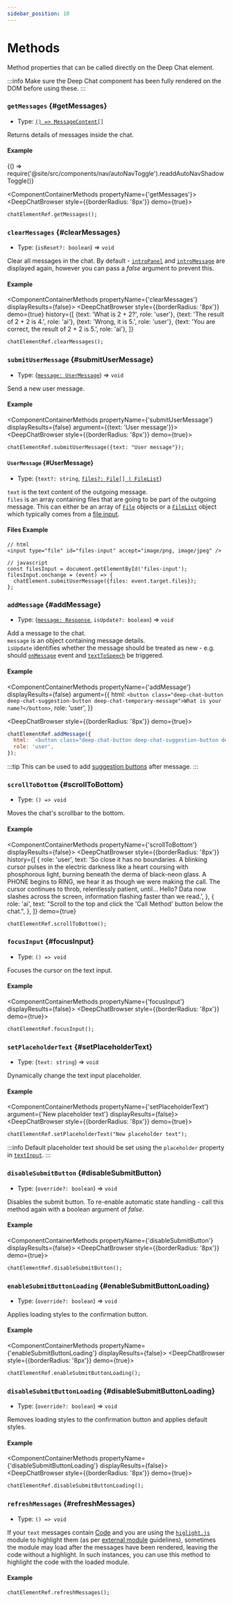 ```yaml
---
sidebar_position: 10
---
```


# Methods

Method properties that can be called directly on the Deep Chat element.

:::info
Make sure the Deep Chat component has been fully rendered on the DOM before using these.
:::

### `getMessages` {#getMessages}

- Type: [`() => MessageContent[]`](/docs/messages#MessageContent)

Returns details of messages inside the chat.

#### Example


<BrowserOnly>{() => require('@site/src/components/nav/autoNavToggle').readdAutoNavShadowToggle()}</BrowserOnly>

<ComponentContainerMethods propertyName={'getMessages'}>
  <DeepChatBrowser style={{borderRadius: '8px'}} demo={true}></DeepChatBrowser>
</ComponentContainerMethods>

<Tabs>
<TabItem value="js" label="Code">

```html
chatElementRef.getMessages();
```

</TabItem>
</Tabs>

<LineBreak></LineBreak>

### `clearMessages` {#clearMessages}

- Type: (`isReset?: boolean`) => `void`

Clear all messages in the chat. By default - [`introPanel`](/docs/introPanel) and [`introMessage`](/docs/messages#introMessage) are displayed again, however you can pass
a _false_ argument to prevent this.

#### Example

<ComponentContainerMethods propertyName={'clearMessages'} displayResults={false}>
  <DeepChatBrowser
    style={{borderRadius: '8px'}}
    demo={true}
    history={[
      {text: 'What is 2 + 2?', role: 'user'},
      {text: 'The result of 2 + 2 is 4.', role: 'ai'},
      {text: 'Wrong, it is 5.', role: 'user'},
      {text: 'You are correct, the result of 2 + 2 is 5.', role: 'ai'},
    ]}
  ></DeepChatBrowser>
</ComponentContainerMethods>

<Tabs>
<TabItem value="js" label="Code">

```html
chatElementRef.clearMessages();
```

</TabItem>
</Tabs>

<LineBreak></LineBreak>

### `submitUserMessage` {#submitUserMessage}

- Type: ([`message: UserMessage`](#UserMessage)) => `void`

Send a new user message.

#### Example

<ComponentContainerMethods propertyName={'submitUserMessage'} displayResults={false} argument={{text: 'User message'}}>
  <DeepChatBrowser style={{borderRadius: '8px'}} demo={true}></DeepChatBrowser>
</ComponentContainerMethods>

<Tabs>
<TabItem value="js" label="Code">

```html
chatElementRef.submitUserMessage({text: "User message"});
```

</TabItem>
</Tabs>

<LineBreak></LineBreak>

#### `UserMessage` {#UserMessage}

- Type: \{`text?: string`, [`files?: File[] | FileList`](https://developer.mozilla.org/en-US/docs/Web/API/FileList)\}

`text` is the text content of the outgoing message. <br />
`files` is an array containing files that are going to be part of the outgoing message. This can either be an array
of [`File`](https://developer.mozilla.org/en-US/docs/Web/API/File_API/Using_files_from_web_applications) objects or a [`FileList`](https://developer.mozilla.org/en-US/docs/Web/API/FileList)
object which typically comes from a [file input](https://developer.mozilla.org/en-US/docs/Web/API/File_API/Using_files_from_web_applications). <br />

#### Files Example

<Tabs>
<TabItem value="js" label="Code">

```text
// html
<input type="file" id="files-input" accept="image/png, image/jpeg" />

// javascript
const filesInput = document.getElementById('files-input');
filesInput.onchange = (event) => {
  chatElement.submitUserMessage({files: event.target.files});
};
```

</TabItem>
</Tabs>

<LineBreak></LineBreak>

### `addMessage` {#addMessage}

- Type: ([`message: Response`](/docs/connect#Response), `isUpdate?: boolean`) => `void`

Add a message to the chat. <br />
`message` is an object containing message details. <br />
`isUpdate` identifies whether the message should be treated as new - e.g. should [`onMessage`](/docs/events#onMessage) event
and [`textToSpeech`](/docs/speech#textToSpeech) be triggered.

#### Example

<ComponentContainerMethods
  propertyName={'addMessage'}
  displayResults={false}
  argument={{
    html: `<button class="deep-chat-button deep-chat-suggestion-button deep-chat-temporary-message">What is your name?</button>`,
    role: 'user',
  }}
>
  <DeepChatBrowser style={{borderRadius: '8px'}} demo={true}></DeepChatBrowser>
</ComponentContainerMethods>

<Tabs>
<TabItem value="js" label="Code">

```javascript
chatElementRef.addMessage({
  html: `<button class="deep-chat-button deep-chat-suggestion-button deep-chat-temporary-message">What is your name?</button>`,
  role: 'user',
});
```

</TabItem>
</Tabs>

<LineBreak></LineBreak>

:::tip
This can be used to add [suggestion buttons](/docs/messages/HTML#moreExamples) after message.
:::

<LineBreak></LineBreak>

### `scrollToBottom` {#scrollToBottom}

- Type: `() => void`

Moves the chat's scrollbar to the bottom.

#### Example

<ComponentContainerMethods propertyName={'scrollToBottom'} displayResults={false}>
  <DeepChatBrowser
    style={{borderRadius: '8px'}}
    history={[
      {
        role: 'user',
        text: 'So close it has no boundaries. A blinking cursor pulses in the electric darkness like a heart coursing with phosphorous light, burning beneath the derma of black-neon glass. A PHONE begins to RING, we hear it as though we were making the call.  The cursor continues to throb, relentlessly patient, until... Hello? Data now slashes across the screen, information flashing faster than we read.',
      },
      {
        role: 'ai',
        text: "Scroll to the top and click the 'Call Method' button below the chat.",
      },
    ]}
    demo={true}
  ></DeepChatBrowser>
</ComponentContainerMethods>

<Tabs>
<TabItem value="js" label="Code">

```html
chatElementRef.scrollToBottom();
```

</TabItem>
</Tabs>

<LineBreak></LineBreak>

### `focusInput` {#focusInput}

- Type: `() => void`

Focuses the cursor on the text input.

#### Example

<ComponentContainerMethods propertyName={'focusInput'} displayResults={false}>
  <DeepChatBrowser style={{borderRadius: '8px'}} demo={true}></DeepChatBrowser>
</ComponentContainerMethods>

<Tabs>
<TabItem value="js" label="Code">

```html
chatElementRef.focusInput();
```

</TabItem>
</Tabs>

<LineBreak></LineBreak>

### `setPlaceholderText` {#setPlaceholderText}

- Type: (`text: string`) => `void`

Dynamically change the text input placeholder. <br />

#### Example

<ComponentContainerMethods propertyName={'setPlaceholderText'} argument={'New placeholder text'} displayResults={false}>
  <DeepChatBrowser style={{borderRadius: '8px'}} demo={true}></DeepChatBrowser>
</ComponentContainerMethods>

<Tabs>
<TabItem value="js" label="Code">

```html
chatElementRef.setPlaceholderText("New placeholder text");
```

</TabItem>
</Tabs>

:::info
Default placeholder text should be set using the `placeholder` property in [`textInput`](/docs/styles/#textInput).
:::

<LineBreak></LineBreak>

### `disableSubmitButton` {#disableSubmitButton}

- Type: (`override?: boolean`) => `void`

Disables the submit button. To re-enable automatic state handling - call this method again with a boolean argument of _false_.

#### Example

<ComponentContainerMethods propertyName={'disableSubmitButton'} displayResults={false}>
  <DeepChatBrowser style={{borderRadius: '8px'}} demo={true}></DeepChatBrowser>
</ComponentContainerMethods>

<Tabs>
<TabItem value="js" label="Code">

```html
chatElementRef.disableSubmitButton();
```

</TabItem>
</Tabs>

<LineBreak></LineBreak>

### `enableSubmitButtonLoading` {#enableSubmitButtonLoading}

- Type: (`override?: boolean`) => `void`

Applies loading styles to the confirmation button.

#### Example

<ComponentContainerMethods propertyName={'enableSubmitButtonLoading'} displayResults={false}>
  <DeepChatBrowser style={{borderRadius: '8px'}} demo={true}></DeepChatBrowser>
</ComponentContainerMethods>

<Tabs>
<TabItem value="js" label="Code">

```html
chatElementRef.enableSubmitButtonLoading();
```

</TabItem>
</Tabs>

<LineBreak></LineBreak>

### `disableSubmitButtonLoading` {#disableSubmitButtonLoading}

- Type: (`override?: boolean`) => `void`

Removes loading styles to the confirmation button and applies default styles.

#### Example

<ComponentContainerMethods propertyName={'disableSubmitButtonLoading'} displayResults={false}>
  <DeepChatBrowser style={{borderRadius: '8px'}} demo={true}></DeepChatBrowser>
</ComponentContainerMethods>

<Tabs>
<TabItem value="js" label="Code">

```html
chatElementRef.disableSubmitButtonLoading();
```

</TabItem>
</Tabs>

<LineBreak></LineBreak>

### `refreshMessages` {#refreshMessages}

- Type: `() => void`

If your `text` messages contain [Code](/docs/messages/#code-messages) and you are using the [`higlight.js`](https://www.npmjs.com/package/highlight.js?activeTab=readme) module to highlight them
(as per [external module](/examples/externalModules) guidelines), sometimes the module may load after the messages have been rendered, leaving the code without a highlight. In such instances, you can use this
method to highlight the code with the loaded module.

#### Example

<ComponentContainerHighlightMethod displayResults={false}>
  <DeepChatBrowser
    style={{borderRadius: '8px'}}
    history={[
      {
        text: '```java\nwhile (i < 5) {\n console.log("hi");\n i+= 1;\n}\n```',
        role: 'ai',
      },
    ]}
    messageStyles={{
      default: {
        shared: {
          bubble: {maxWidth: '270px'},
        },
      },
    }}
    demo={true}
  ></DeepChatBrowser>
</ComponentContainerHighlightMethod>

<Tabs>
<TabItem value="js" label="Code">

```html
chatElementRef.refreshMessages();
```

</TabItem>
</Tabs>

<LineBreak></LineBreak>
